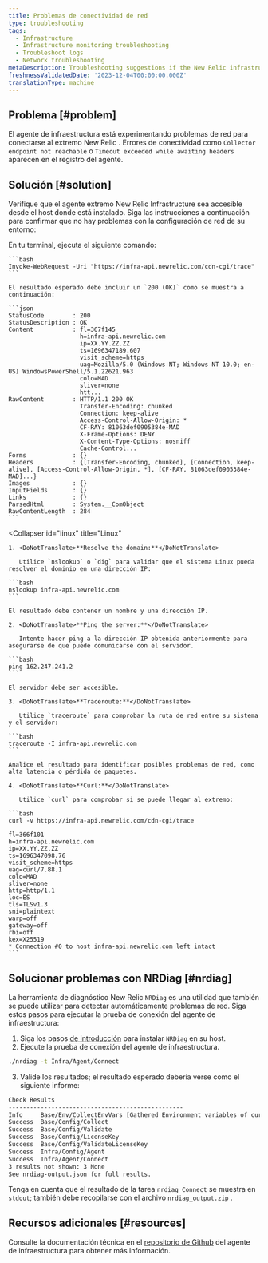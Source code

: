 ```yaml
---
title: Problemas de conectividad de red
type: troubleshooting
tags:
  - Infrastructure
  - Infrastructure monitoring troubleshooting
  - Troubleshoot logs
  - Network troubleshooting
metaDescription: Troubleshooting suggestions if the New Relic infrastructure agent is not able to connect to the New Relic endpoints
freshnessValidatedDate: '2023-12-04T00:00:00.000Z'
translationType: machine
---
```


## Problema [#problem]

El agente de infraestructura está experimentando problemas de red para conectarse al extremo New Relic . Errores de conectividad como `Collector endpoint not reachable` o `Timeout exceeded while awaiting headers` aparecen en el registro del agente.

## Solución [#solution]

Verifique que el agente extremo New Relic Infrastructure sea accesible desde el host donde está instalado. Siga las instrucciones a continuación para confirmar que no hay problemas con la configuración de red de su entorno:

<CollapserGroup>
  <Collapser
    id="windows"
    title="Windows"
  >
    En tu terminal, ejecuta el siguiente comando:

    ```bash
    Invoke-WebRequest -Uri "https://infra-api.newrelic.com/cdn-cgi/trace"
    ```

    El resultado esperado debe incluir un `200 (OK)` como se muestra a continuación:

    ```json
    StatusCode        : 200
    StatusDescription : OK
    Content           : fl=367f145
                        h=infra-api.newrelic.com
                        ip=XX.YY.ZZ.ZZ
                        ts=1696347189.607
                        visit_scheme=https
                        uag=Mozilla/5.0 (Windows NT; Windows NT 10.0; en-US) WindowsPowerShell/5.1.22621.963
                        colo=MAD
                        sliver=none
                        htt...
    RawContent        : HTTP/1.1 200 OK
                        Transfer-Encoding: chunked
                        Connection: keep-alive
                        Access-Control-Allow-Origin: *
                        CF-RAY: 81063def0905384e-MAD
                        X-Frame-Options: DENY
                        X-Content-Type-Options: nosniff
                        Cache-Control...
    Forms             : {}
    Headers           : {[Transfer-Encoding, chunked], [Connection, keep-alive], [Access-Control-Allow-Origin, *], [CF-RAY, 81063def0905384e-MAD]...}
    Images            : {}
    InputFields       : {}
    Links             : {}
    ParsedHtml        : System.__ComObject
    RawContentLength  : 284
    ```
  </Collapser>

  <Collapser
    id="linux"
    title="Linux"
  >
    1. <DoNotTranslate>**Resolve the domain:**</DoNotTranslate>

       Utilice `nslookup` o `dig` para validar que el sistema Linux pueda resolver el dominio en una dirección IP:

    ```bash
    nslookup infra-api.newrelic.com
    ```

    El resultado debe contener un nombre y una dirección IP.

    2. <DoNotTranslate>**Ping the server:**</DoNotTranslate>

       Intente hacer ping a la dirección IP obtenida anteriormente para asegurarse de que puede comunicarse con el servidor.

    ```bash
    ping 162.247.241.2
    ```

    El servidor debe ser accesible.

    3. <DoNotTranslate>**Traceroute:**</DoNotTranslate>

       Utilice `traceroute` para comprobar la ruta de red entre su sistema y el servidor:

    ```bash
    traceroute -I infra-api.newrelic.com
    ```

    Analice el resultado para identificar posibles problemas de red, como alta latencia o pérdida de paquetes.

    4. <DoNotTranslate>**Curl:**</DoNotTranslate>

       Utilice `curl` para comprobar si se puede llegar al extremo:

    ```bash
    curl -v https://infra-api.newrelic.com/cdn-cgi/trace

    fl=366f101
    h=infra-api.newrelic.com
    ip=XX.YY.ZZ.ZZ
    ts=1696347098.76
    visit_scheme=https
    uag=curl/7.88.1
    colo=MAD
    sliver=none
    http=http/1.1
    loc=ES
    tls=TLSv1.3
    sni=plaintext
    warp=off
    gateway=off
    rbi=off
    kex=X25519
    * Connection #0 to host infra-api.newrelic.com left intact
    ```
  </Collapser>
</CollapserGroup>

## Solucionar problemas con NRDiag [#nrdiag]

La herramienta de diagnóstico New Relic `NRDiag` es una utilidad que también se puede utilizar para detectar automáticamente problemas de red. Siga estos pasos para ejecutar la prueba de conexión del agente de infraestructura:

1. Siga los pasos [de introducción](/docs/new-relic-solutions/solve-common-issues/diagnostics-cli-nrdiag/diagnostics-cli-nrdiag/#get-started) para instalar `NRDiag` en su host.
2. Ejecute la prueba de conexión del agente de infraestructura.

```bash
./nrdiag -t Infra/Agent/Connect
```

3. Valide los resultados; el resultado esperado debería verse como el siguiente informe:

```bash
Check Results
-------------------------------------------------
Info     Base/Env/CollectEnvVars [Gathered Environment variables of current shell.]
Success  Base/Config/Collect
Success  Base/Config/Validate
Success  Base/Config/LicenseKey
Success  Base/Config/ValidateLicenseKey
Success  Infra/Config/Agent
Success  Infra/Agent/Connect
3 results not shown: 3 None
See nrdiag-output.json for full results.
```

Tenga en cuenta que el resultado de la tarea `nrdiag Connect` se muestra en `stdout`; también debe recopilarse con el archivo `nrdiag_output.zip` .

## Recursos adicionales [#resources]

Consulte la documentación técnica en el [repositorio de Github](https://github.com/newrelic/infrastructure-agent/blob/master/docs/network_troubleshooting.md) del agente de infraestructura para obtener más información.
